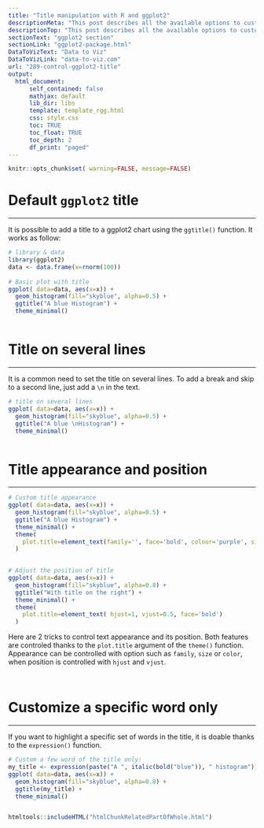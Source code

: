 ```yaml
---
title: "Title manipulation with R and ggplot2"
descriptionMeta: "This post describes all the available options to customize the chart title with R and ggplot2. It shows how to control its color, its position, and more."
descriptionTop: "This post describes all the available options to customize the chart title with `R` and `ggplot2`. It shows how to control its color, its position, and more."
sectionText: "ggplot2 section"
sectionLink: "ggplot2-package.html"
DataToVizText: "Data to Viz"
DataToVizLink: "data-to-viz.com"
url: "289-control-ggplot2-title"
output:
  html_document:
      self_contained: false    
      mathjax: default
      lib_dir: libs
      template: template_rgg.html
      css: style.css
      toc: TRUE
      toc_float: TRUE
      toc_depth: 2
      df_print: "paged"
---
```



```r
knitr::opts_chunk$set( warning=FALSE, message=FALSE)
```

<div class="container">



# Default `ggplot2` title
***

<div class = "row">

<div class = "col-md-6  col-sm-12 align-self-center">

It is possible to add a title to a ggplot2 chart using the `ggtitle()` function. It works as follow:

</div>


<div class = "col-md-6  col-sm-12">

```r
# library & data
library(ggplot2)
data <- data.frame(x=rnorm(100))
 
# Basic plot with title
ggplot( data=data, aes(x=x)) + 
  geom_histogram(fill="skyblue", alpha=0.5) +
  ggtitle("A blue Histogram") +
  theme_minimal()
```
</div>

</div>



```r
```
















# Title on several lines
***

<div class = "row">

<div class = "col-md-6  col-sm-12 align-self-center">

It is a common need to set the title on several lines. To add a break and skip to a second line, just add a `\n` in the text.
</div>


<div class = "col-md-6  col-sm-12">

```r
# title on several lines
ggplot( data=data, aes(x=x)) + 
  geom_histogram(fill="skyblue", alpha=0.5) +
  ggtitle("A blue \nHistogram") +
  theme_minimal() 
```
</div>

</div>



```r
```











# Title appearance and position
***

<div class = "row">

<div class = "col-md-6  col-sm-12 ">

```r
# Custom title appearance
ggplot( data=data, aes(x=x)) + 
  geom_histogram(fill="skyblue", alpha=0.5) +
  ggtitle("A blue Histogram") +
  theme_minimal() +
  theme(
    plot.title=element_text(family='', face='bold', colour='purple', size=26)
  )
 
```

</div>

<div class = "col-md-6  col-sm-12">

```r
# Adjust the position of title
ggplot( data=data, aes(x=x)) + 
  geom_histogram(fill="skyblue", alpha=0.8) +
  ggtitle("With title on the right") +
  theme_minimal() +
  theme(
    plot.title=element_text( hjust=1, vjust=0.5, face='bold')
  )
```

</div>

</div>

Here are 2 tricks to control text appearance and its position. Both features are controled thanks to the `plot.title` argument of the `theme()` function. Appearance can be controlled with option such as `family`, `size` or `color`, when position is controlled with `hjust` and `vjust`.


```r
```
```r
```













# Customize a specific word only
***

<div class = "row">

<div class = "col-md-6  col-sm-12 align-self-center">

If you want to highlight a specific set of words in the title, it is doable thanks to the `expression()` function.

</div>


<div class = "col-md-6  col-sm-12">

```r
# Custom a few word of the title only:
my_title <- expression(paste("A ", italic(bold("blue")), " histogram"))
ggplot( data=data, aes(x=x)) + 
  geom_histogram(fill="skyblue", alpha=0.8) +
  ggtitle(my_title) +
  theme_minimal()
```
</div>

</div>



```r
```










<!-- Close container -->
</div>




```r
htmltools::includeHTML("htmlChunkRelatedPartOfWhole.html")
```
